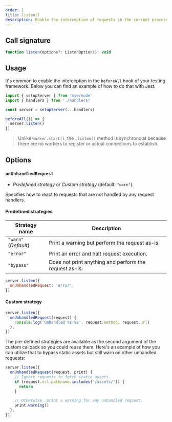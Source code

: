 ```yaml
---
order: 1
title: listen()
description: Enable the interception of requests in the current process.
---
```


## Call signature

```js
function listen(options?: ListenOptions): void
```

## Usage

It's common to enable the interception in the `beforeAll` hook of your testing framework. Below you can find an example of how to do that with Jest.

```js {7}
import { setupServer } from 'msw/node'
import { handlers } from './handlers'

const server = setupServer(...handlers)

beforeAll(() => {
  server.listen()
})
```

> Unlike `worker.start()`, the `.listen()` method is synchronous because there are no workers to register or actual connections to establish.

## Options

### `onUnhandledRequest`

- _Predefined strategy_ or _Custom strategy_ (default: `"warn"`).

Specifies how to react to requests that are not handled by any request handlers.

#### Predefined strategies

| Strategy name        | Description                                            |
| -------------------- | ------------------------------------------------------ |
| `"warn"` (_Default_) | Print a warning but perform the request as-is.         |
| `"error"`            | Print an error and halt request execution.             |
| `"bypass"`           | Does not print anything and perform the request as-is. |

```js
server.listen({
  onUnhandledRequest: 'error',
})
```

#### Custom strategy

```js
server.listen({
  onUnhandledRequest(request) {
    console.log('Unhandled %s %s', request.method, request.url)
  },
})
```

The pre-defined strategies are available as the second argument of the custom callback so you could reuse them. Here's an example of how you can utilize that to bypass static assets but still warn on other unhandled requests:

```js
server.listen({
  onUnhandledRequest(request, print) {
    // Ignore requests to fetch static assets.
    if (request.url.pathname.includes('/assets/')) {
      return
    }

    // Otherwise, print a warning for any unhandled request.
    print.warning()
  },
})
```
